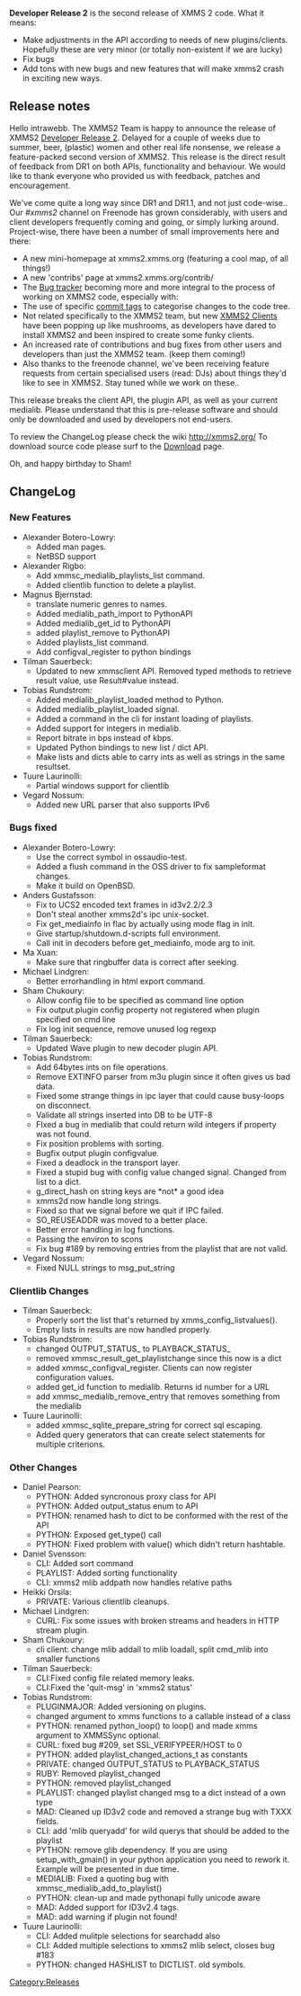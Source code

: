 '''Developer Release 2''' is the second release of XMMS 2 code. What it means:

* Make adjustments in the API according to needs of new plugins/clients. Hopefully these are very minor (or totally non-existent if we are lucky)
* Fix bugs
* Add tons with new bugs and new features that will make xmms2 crash in exciting new ways.

== Release notes ==

Hello intrawebb. The XMMS2 Team is happy to announce the release of XMMS2 [[Release:DR2 | Developer Release 2]]. Delayed for a couple of weeks due to summer, beer, (plastic) women and other real life nonsense, we release a feature-packed second version of XMMS2. This release is the direct result of feedback from DR1 on both APIs, functionality and behaviour. We would like to thank everyone who provided us with feedback, patches and encouragement.

We've come quite a long way since DR1 and DR1.1, and not just code-wise.. Our ''#xmms2'' channel on Freenode has grown considerably, with users and client developers frequently coming and going, or simply lurking around. Project-wise, there have been a number of small improvements here and there:
* A new mini-homepage at xmms2.xmms.org (featuring a cool map, of all things!)
* A new 'contribs' page at xmms2.xmms.org/contrib/
* The [http://bugs.xmms2.org Bug tracker] becoming more and more integral to the process of working on XMMS2 code, especially with:
* The use of specific [[ChangeLog Format | commit tags]] to categorise changes to the code tree.
* Not related specifically to the XMMS2 team, but new [[ XMMS2 Clients]] have been popping up like mushrooms, as developers have dared to install XMMS2 and been inspired to create some funky clients.
* An increased rate of contributions and bug fixes from other users and developers than just the XMMS2 team. (keep them coming!)
* Also thanks to the freenode channel, we've been receiving feature requests from certain specialised users (read: DJs) about things they'd like to see in XMMS2. Stay tuned while we work on these..

This release breaks the client API, the plugin API, as well as your current medialib. Please understand that this is pre-release software and should only be downloaded and used by developers not end-users.

To review the ChangeLog please check the wiki http://xmms2.org/
To download source code please surf to the [[Download XMMS2 | Download]] page.

Oh, and happy birthday to Sham!

== ChangeLog ==
===New Features===
* Alexander Botero-Lowry:
** Added man pages. {{Bug|272}}
** NetBSD support {{Bug|225}}
* Alexander Rigbo:
** Add xmmsc_medialib_playlists_list command. {{Bug|229}}
** Added clientlib function to delete a playlist. {{Bug|221}}
* Magnus Bjernstad:
** translate numeric genres to names. {{Bug|237}}
** Added medialib_path_import to PythonAPI {{Bug|240}}
** Added medialib_get_id to PythonAPI {{Bug|240}}
** added playlist_remove to PythonAPI {{Bug|240}}
** Added playlists_list command. {{Bug|240}}
** Add configval_register to python bindings {{Bug|232}}
* Tilman Sauerbeck:
** Updated to new xmmsclient API. Removed typed methods to retrieve result value, use Result#value instead. {{Bug|235}}
* Tobias Rundstrom:
** Added medialib_playlist_loaded method to Python. {{Bug|280}}
** Added medialib_playlist_loaded signal. {{Bug|280}}
** Added a command in the cli for instant loading of playlists. {{Bug|220}}
** Added support for integers in medialib. {{Bug|254}}
** Report bitrate in bps instead of kbps. {{Bug|246}}
** Updated Python bindings to new list / dict API. {{Bug|235}}
** Make lists and dicts able to carry ints as well as strings in the same resultset. {{Bug|235}}
* Tuure Laurinolli:
** Partial windows support for clientlib {{Bug|116}}
* Vegard Nossum:
** Added new URL parser that also supports IPv6 {{Bug|245}}
===Bugs fixed===
* Alexander Botero-Lowry:
** Use the correct symbol in ossaudio-test. {{Bug|288}}
** Added a flush command in the OSS driver to fix sampleformat changes. {{Bug|248}}
** Make it build on OpenBSD. {{Bug|214}}
* Anders Gustafsson:
** Fix to UCS2 encoded text frames in id3v2.2/2.3 {{Bug|290}}
** Don't steal another xmms2d's ipc unix-socket. {{Bug|283}}
** Fix get_mediainfo in flac by actually using mode flag in init. {{Bug|258}}
** Give startup/shutdown.d-scripts full environment. {{Bug|285}}
** Call init in decoders before get_mediainfo, mode arg to init. {{Bug|128}}
* Ma Xuan:
** Make sure that ringbuffer data is correct after seeking. {{Bug|243}}
* Michael Lindgren:
** Better errorhandling in html export command. {{Bug|222}}
* Sham Chukoury:
** Allow config file to be specified as command line option {{Bug|256}}
** Fix output.plugin config property not registered when plugin specified on cmd line {{Bug|253}}
** Fix log init sequence, remove unused log regexp {{Bug|234}}
* Tilman Sauerbeck:
** Updated Wave plugin to new decoder plugin API. {{Bug|128}}
* Tobias Rundstrom:
** Add 64bytes ints on file operations. {{Bug|270}}
** Remove EXTINFO parser from m3u plugin since it often gives us bad data. {{Bug|262}}
** Fixed some strange things in ipc layer that could cause busy-loops on disconnect. {{Bug|261}}
** Validate all strings inserted into DB to be UTF-8 {{Bug|265}}
** FIxed a bug in medialib that could return wild integers if property was not found.
** Fix position problems with sorting. {{Bug|264}}
** Bugfix output plugin configvalue. {{Bug|253}}
** Fixed a deadlock in the transport layer. {{Bug|233}}
** Fixed a stupid bug with config value changed signal. Changed from list to a dict. {{Bug|242}}
** g_direct_hash on string keys are *not* a good idea {{Bug|241}}
** xmms2d now handle long strings. {{Bug|228}}
** Fixed so that we signal before we quit if IPC failed. {{Bug|217}}
** SO_REUSEADDR was moved to a better place. {{Bug|226}}
** Better error handling in log functions. {{Bug|216}}
** Passing the environ to scons {{Bug|215}}
** Fix bug #189 by removing entries from the playlist that are not valid.
* Vegard Nossum:
** Fixed NULL strings to msg_put_string {{Bug|211}}
===Clientlib Changes===
* Tilman Sauerbeck:
** Properly sort the list that's returned by xmms_config_listvalues().
** Empty lists in results are now handled properly.
* Tobias Rundstrom:
** changed OUTPUT_STATUS_ to PLAYBACK_STATUS_
** removed xmmsc_result_get_playlistchange since this now is a dict
** added xmmsc_configval_register. Clients can now register configuration values.
** added get_id function to medialib. Returns id number for a URL
** add xmmsc_medialib_remove_entry that removes something from the medialib
* Tuure Laurinolli:
** added xmmsc_sqlite_prepare_string for correct sql escaping.
** Added query generators that can create select statements for multiple criterions.
===Other Changes===
* Daniel Pearson:
** PYTHON: Added syncronous proxy class for API
** PYTHON: Added output_status enum to API
** PYTHON: renamed hash to dict to be conformed with the rest of the API
** PYTHON: Exposed get_type() call
** PYTHON: Fixed problem with value() which didn't return hashtable.
* Daniel Svensson:
** CLI: Added sort command
** PLAYLIST: Added sorting functionality
** CLI: xmms2 mlib addpath now handles relative paths
* Heikki Orsila:
** PRIVATE: Various clientlib cleanups.
* Michael Lindgren:
** CURL: Fix some issues with broken streams and headers in HTTP stream plugin.
* Sham Chukoury:
** cli client: change mlib addall to mlib loadall, split cmd_mlib into smaller functions
* Tilman Sauerbeck:
** CLI:Fixed config file related memory leaks.
** CLI:Fixed the 'quit-msg' in 'xmms2 status'
* Tobias Rundstrom:
** PLUGINMAJOR: Added versioning on plugins.
** changed argument to xmms functions to a callable instead of a class
** PYTHON: renamed python_loop() to loop() and made xmms argument to XMMSSync optional.
** CURL: fixed bug #209, set SSL_VERIFYPEER/HOST to 0
** PYTHON: added playlist_changed_actions_t as constants
** PRIVATE: changed OUTPUT_STATUS to PLAYBACK_STATUS
** RUBY: Removed playlist_changed
** PYTHON: removed playlist_changed
** PLAYLIST: changed playlist changed msg to a dict instead of a own type
** MAD: Cleaned up ID3v2 code and removed a strange bug with TXXX fields.
** CLI: add 'mlib queryadd' for wild querys that should be added to the playlist
** PYTHON: remove glib dependency. If you are using setup_with_gmain() in your python application you need to rework it. Example will be presented in due time.
** MEDIALIB: Fixed a quoting bug with xmmsc_medialib_add_to_playlist()
** PYTHON: clean-up and made pythonapi fully unicode aware
** MAD: Added support for ID3v2.4 tags.
** MAD: add warning if plugin not found!
* Tuure Laurinolli:
** CLI: Added mulitple selections for searchadd also
** CLI: Added multiple selections to xmms2 mlib select, closes bug #183
** PYTHON: changed HASHLIST to DICTLIST. old symbols.

[[Category:Releases]]
